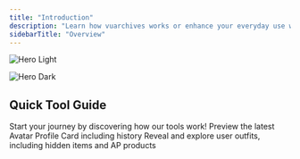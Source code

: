 ```yaml
---
title: "Introduction"
description: "Learn how vuarchives works or enhance your everyday use with our website"
sidebarTitle: "Overview"
---
```


<img
  className="block dark:hidden"
  src="/images/vuarchives-motto.gif"
  alt="Hero Light"
/>

<img
  className="hidden dark:block"
  src="https://i.imgur.com/xm0kKda.gif"
  alt="Hero Dark"
/>

## Quick Tool Guide

Start your journey by discovering how our tools work!
<CardGroup cols={2}>
  <Card title="Historical Profile Viewer" icon="id-card" iconType="solid" href="tools/historical-profile-viewer">
    Preview the latest Avatar Profile Card including history
  </Card>
  <Card title="Historical Outfits Search" icon="eye-slash" iconType="solid" href="tools/historical-avatar-outfit-viewer">
    Reveal and explore user outfits, including hidden items and AP products
  </Card>
</CardGroup>